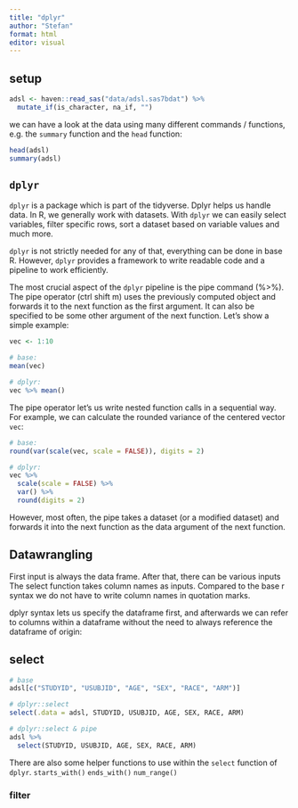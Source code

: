 ```yaml
---
title: "dplyr"
author: "Stefan"
format: html
editor: visual
---
```



## setup

```r
adsl <- haven::read_sas("data/adsl.sas7bdat") %>% 
  mutate_if(is_character, na_if, "")
```

we can have a look at the data using many different commands / functions, e.g. the `summary` function and the `head` function:

```r
head(adsl)
summary(adsl)
```

## `dplyr`

`dplyr` is a package which is part of the tidyverse. Dplyr helps us handle data. In R, we generally work with datasets. With `dplyr` we can easily select variables, filter specific rows, sort a dataset based on variable values and much more.

`dplyr` is not strictly needed for any of that, everything can be done in base R. However, `dplyr` provides a framework to write readable code and a pipeline to work efficiently.

The most crucial aspect of the `dplyr` pipeline is the pipe command (%\>%). The pipe operator (ctrl shift m) uses the previously computed object and forwards it to the next function as the first argument. It can also be specified to be some other argument of the next function. Let's show a simple example:

```r
vec <- 1:10

# base:
mean(vec)

# dplyr:
vec %>% mean()
```

The pipe operator let's us write nested function calls in a sequential way. For example, we can calculate the rounded variance of the centered vector `vec`:

```r
# base:
round(var(scale(vec, scale = FALSE)), digits = 2)

# dplyr:
vec %>% 
  scale(scale = FALSE) %>% 
  var() %>% 
  round(digits = 2)
```

However, most often, the pipe takes a dataset (or a modified dataset) and forwards it into the next function as the data argument of the next function.

## Datawrangling 

First input is always the data frame. 
After that, there can be various inputs The select function takes column names as inputs.
Compared to the base r syntax we do not have to write column names in quotation marks.

dplyr syntax lets us specify the dataframe first, and afterwards we can refer
to columns within a dataframe without the need to always reference the dataframe 
of origin:


## select
```r
# base
adsl[c("STUDYID", "USUBJID", "AGE", "SEX", "RACE", "ARM")]

# dplyr::select
select(.data = adsl, STUDYID, USUBJID, AGE, SEX, RACE, ARM)

# dplyr::select & pipe
adsl %>% 
  select(STUDYID, USUBJID, AGE, SEX, RACE, ARM)
```

There are also some helper functions to use within the `select` function of `dplyr`.
`starts_with()`
`ends_with()`
`num_range()`

### filter

